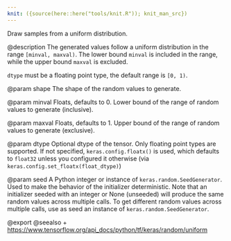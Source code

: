 ```yaml
---
knit: ({source(here::here("tools/knit.R")); knit_man_src})
---
```

Draw samples from a uniform distribution.

@description
The generated values follow a uniform distribution in the range
`[minval, maxval)`. The lower bound `minval` is included in the range,
while the upper bound `maxval` is excluded.

`dtype` must be a floating point type, the default range is `[0, 1)`.

@param shape
The shape of the random values to generate.

@param minval
Floats, defaults to 0. Lower bound of the range of
random values to generate (inclusive).

@param maxval
Floats, defaults to 1. Upper bound of the range of
random values to generate (exclusive).

@param dtype
Optional dtype of the tensor. Only floating point types are
supported. If not specified, `keras.config.floatx()` is used,
which defaults to `float32` unless you configured it otherwise (via
`keras.config.set_floatx(float_dtype)`)

@param seed
A Python integer or instance of
`keras.random.SeedGenerator`.
Used to make the behavior of the initializer
deterministic. Note that an initializer seeded with an integer
or None (unseeded) will produce the same random values
across multiple calls. To get different random values
across multiple calls, use as seed an instance
of `keras.random.SeedGenerator`.

@export
@seealso
+ <https://www.tensorflow.org/api_docs/python/tf/keras/random/uniform>
